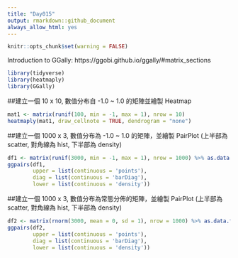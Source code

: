 ```yaml
---
title: "Day015"
output: rmarkdown::github_document
always_allow_html: yes
---
```



```r
knitr::opts_chunk$set(warning = FALSE)
```
Introduction to GGally: https://ggobi.github.io/ggally/#matrix_sections
```r
library(tidyverse)
library(heatmaply)
library(GGally)
```

  
##建立一個 10 x 10, 數值分布自 -1.0 ~ 1.0 的矩陣並繪製 Heatmap

```r
mat1 <- matrix(runif(100, min = -1, max = 1), nrow = 10)
heatmaply(mat1, draw_cellnote = TRUE, dendrogram = "none")
```
  
##建立一個 1000 x 3, 數值分布為 -1.0 ~ 1.0 的矩陣，並繪製 PairPlot (上半部為 scatter, 對角線為 hist, 下半部為 density)


```r
df1 <- matrix(runif(3000, min = -1, max = 1), nrow = 1000) %>% as.data.frame()
ggpairs(df1, 
        upper = list(continuous = 'points'),
        diag = list(continuous = 'barDiag'),
        lower = list(continuous = 'density'))
```
  
##建立一個 1000 x 3, 數值分布為常態分佈的矩陣，並繪製 PairPlot (上半部為 scatter, 對角線為 hist, 下半部為 density)

```r
df2 <- matrix(rnorm(3000, mean = 0, sd = 1), nrow = 1000) %>% as.data.frame()
ggpairs(df2, 
        upper = list(continuous = 'points'),
        diag = list(continuous = 'barDiag'),
        lower = list(continuous = 'density'))
```




